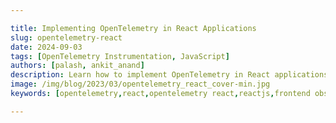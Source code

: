 ```yaml
---

title: Implementing OpenTelemetry in React Applications
slug: opentelemetry-react
date: 2024-09-03
tags: [OpenTelemetry Instrumentation, JavaScript]
authors: [palash, ankit_anand]
description: Learn how to implement OpenTelemetry in React applications for enhanced observability, performance monitoring, and debugging. A comprehensive guide for developers.
image: /img/blog/2023/03/opentelemetry_react_cover-min.jpg
keywords: [opentelemetry,react,opentelemetry react,reactjs,frontend observability,distributed tracing,distributed tracing tool,apm tools,application performance monitoring]

---
```


<head>
  <script
    type="application/ld+json"
    dangerouslySetInnerHTML={{ __html: JSON.stringify({
  "@context": "https://schema.org",
  "@type": "TechArticle",
  "headline": "Implementing OpenTelemetry in React Applications",
  "alternativeHeadline": "A Comprehensive Guide to Enhancing React App Observability with OpenTelemetry",
  "author": [
    {
      "@type": "Person",
      "name": "Palash"
    },
    {
      "@type": "Person",
      "name": "Ankit Anand"
    }
  ],
  "publisher": {
    "@type": "Organization",
    "name": "SigNoz",
    "logo": {
      "@type": "ImageObject",
      "url": "https://signoz.io/img/SigNozLogo-orange.svg"
    }
  },
  "datePublished": "2024-09-03T00:00:00Z",
  "dateModified": "2024-09-03T00:00:00Z",
  "mainEntityOfPage": {
    "@type": "WebPage",
    "@id": "https://signoz.io/blog/opentelemetry-react/"
  },
  "description": "Learn how to implement OpenTelemetry in React applications for enhanced observability, performance monitoring, and debugging. A comprehensive guide for developers.",
  "keywords": "opentelemetry, react, opentelemetry react, reactjs, frontend observability, distributed tracing, distributed tracing tool, apm tools, application performance monitoring",
  "articleSection": "Technology",
  "inLanguage": "en",
  "isPartOf": {
    "@type": "Blog",
    "name": "SigNoz Blog",
    "url": "https://signoz.io/blog/"
  },
  "about": [
    {
      "@type": "Thing",
      "name": "OpenTelemetry",
      "description": "An open-source observability framework for cloud-native software"
    },
    {
      "@type": "Thing",
      "name": "React",
      "description": "A JavaScript library for building user interfaces"
    },
    {
      "@type": "Thing",
      "name": "Application Performance Monitoring",
      "description": "The practice of monitoring software applications to ensure they perform as expected"
    }
  ],
  "mentions": [
    {
      "@type": "SoftwareApplication",
      "name": "OpenTelemetry",
      "applicationCategory": "Observability Framework"
    },
    {
      "@type": "SoftwareApplication",
      "name": "React",
      "applicationCategory": "JavaScript Library"
    },
    {
      "@type": "SoftwareApplication",
      "name": "SigNoz",
      "applicationCategory": "Observability Platform"
    }
  ],
  "mainEntity": {
    "@type": "FAQPage",
    "mainEntity": [
      {
        "@type": "Question",
        "name": "What is OpenTelemetry and why is it useful for React applications?",
        "acceptedAnswer": {
          "@type": "Answer",
          "text": "OpenTelemetry is an open-source observability framework that provides a standardized way to collect and export telemetry data (traces, metrics, and logs) from your applications. For React applications, it offers enhanced monitoring capabilities, allowing developers to track performance, identify bottlenecks, and debug issues more effectively across both frontend and backend components."
        }
      },
      {
        "@type": "Question",
        "name": "How does OpenTelemetry integration affect the performance of my React app?",
        "acceptedAnswer": {
          "@type": "Answer",
          "text": "OpenTelemetry is designed to have minimal impact on application performance. While it does add some overhead due to the instrumentation, this is generally negligible in most React applications. You can also configure sampling rates to further reduce any potential performance impact while still collecting valuable data."
        }
      },
      {
        "@type": "Question",
        "name": "Can OpenTelemetry be used with existing monitoring tools for React applications?",
        "acceptedAnswer": {
          "@type": "Answer",
          "text": "Yes, OpenTelemetry is designed to be vendor-agnostic. This means you can use it alongside many existing monitoring tools, or you can easily switch between different backend analysis tools without changing your instrumentation code. Many popular monitoring solutions now support ingesting OpenTelemetry data."
        }
      },
      {
        "@type": "Question",
        "name": "What types of data can I collect from my React application using OpenTelemetry?",
        "acceptedAnswer": {
          "@type": "Answer",
          "text": "With OpenTelemetry, you can collect various types of telemetry data from your React application, including: traces of user interactions and API calls, performance metrics such as component render times and load times, custom events and logs, network requests and responses, and React component lifecycle events."
        }
      },
      {
        "@type": "Question",
        "name": "Is OpenTelemetry suitable for both small and large-scale React applications?",
        "acceptedAnswer": {
          "@type": "Answer",
          "text": "Yes, OpenTelemetry is scalable and can be beneficial for React applications of all sizes. For smaller applications, it provides valuable insights into performance and user experience. For larger, more complex applications, OpenTelemetry's distributed tracing capabilities become even more powerful, helping to manage and optimize performance across multiple services and components."
        }
      }
    ]
  },
  "tutorial": {
    "@type": "HowTo",
    "name": "How to Implement OpenTelemetry in a React Application",
    "step": [
      {
        "@type": "HowToStep",
        "name": "Set up SigNoz or another backend",
        "text": "Install and configure SigNoz or another compatible backend to receive and analyze OpenTelemetry data."
      },
      {
        "@type": "HowToStep",
        "name": "Install OpenTelemetry dependencies",
        "text": "Add OpenTelemetry libraries to your React project using npm or yarn."
      },
      {
        "@type": "HowToStep",
        "name": "Configure OpenTelemetry",
        "text": "Set up the OpenTelemetry SDK in your React application, including service name and exporter configuration."
      },
      {
        "@type": "HowToStep",
        "name": "Instrument your React components",
        "text": "Add instrumentation to your React components to collect telemetry data."
      },
      {
        "@type": "HowToStep",
        "name": "Test and verify",
        "text": "Run your React application and verify that telemetry data is being sent to your chosen backend."
      },
      {
        "@type": "HowToStep",
        "name": "Analyze and optimize",
        "text": "Use the collected data to analyze your application's performance and make optimizations."
      }
    ]
  }
}) }}
  />
</head>

OpenTelemetry can be used to trace React applications for performance issues and bugs. You can trace user requests from your frontend web application to your downstream services. OpenTelemetry is an open-source project under the Cloud Native Computing Foundation (<a href="https://www.cncf.io/" rel="noopener noreferrer nofollow" target="_blank">CNCF</a>) that aims to standardize the generation and collection of telemetry data.

Using OpenTelemetry Web libraries, you can instrument your React apps to generate tracing data. You can track user requests from your frontend web application to your downstream services.

Before we demonstrate how to implement the OpenTelemetry libraries, let's have a brief overview of OpenTelmetry.

## What is OpenTelemetry and Why Use it in React Applications?

<a href="https://opentelemetry.io/" rel="noopener noreferrer nofollow" target="_blank">OpenTelemetry</a> is an open-source vendor-agnostic set of tools, APIs, and SDKs used to instrument applications to create and manage telemetry data(logs, metrics, and traces). It aims to make telemetry data a built-in feature of cloud-native software applications.

The telemetry data is then sent to an observability tool for storage and visualization.

<figure data-zoomable align='center'>
<img src="/img/blog/2022/04/how_opentelemetry_fits.webp" alt="How opentelemetry fits with an application"/>
<figcaption><i>OpenTelemetry libraries instrument application code to generate telemetry data that is then sent to an observability tool for storage & visualization</i></figcaption>
</figure>

OpenTelemetry is the bedrock for setting up an observability framework. It also provides you the freedom to choose a backend analysis tool of your choice.

For React applications, it offers several key benefits:

1. **Standardized data collection**: OpenTelemetry uses a consistent format for traces, metrics, and logs, making it easier to analyze data across different parts of your application.
2. **Vendor-agnostic approach**: You're not locked into a specific monitoring tool; OpenTelemetry data can be exported to various backends.
3. **Comprehensive visibility**: It allows you to track both frontend and backend performance, providing a holistic view of your application.
4. **Performance optimization**: With detailed metrics and traces, you can identify and resolve bottlenecks in your React components.

By implementing OpenTelemetry in your React application, you gain a powerful toolkit for monitoring, debugging, and optimizing your user experience.

## Understanding OpenTelemetry Components for React

To effectively use OpenTelemetry in React, you need to understand its core components:

1. **Traces**: These represent the journey of a request through your application. In React, a trace might include component rendering, API calls, and state updates.
2. **Metrics**: Quantitative data about your application's performance. For React, this could include render times, component mount/unmount durations, or custom business metrics.
3. **Logs**: Textual records of events in your application. While React doesn't have built-in logging, you can integrate custom logs with OpenTelemetry.
4. **OpenTelemetry SDK**: This is the library you'll use to instrument your React application. It provides APIs for creating spans, recording metrics, and managing context.
5. **OpenTelemetry Collector**: An optional component that receives, processes, and exports telemetry data. It's particularly useful for handling data from both frontend and backend services.
6. **Exporters**: These send your telemetry data to your chosen backend system for analysis and visualization.

Understanding these components will help you effectively implement OpenTelemetry in your React projects.

## OpenTelemetry and SigNoz

In this article, we will use [SigNoz](https://signoz.io/) as our backend analysis tool. SigNoz is a full-stack open-source APM tool that can be used for storing and visualizing the telemetry data collected with OpenTelemetry. It is built natively on OpenTelemetry and works on the OTLP data formats.

SigNoz provides query and visualization capabilities for the end-user and comes with out-of-box charts for application metrics and traces.

Now let's get down to how to implement OpenTelemetry Web libraries and then visualize the collected data in SigNoz.

## Running React application with OpenTelemetry

### Step 1: Install SigNoz or SetUp SigNoz Cloud

First, you need to install SigNoz so that OpenTelemetry can send the data to it.

<GetStartedSigNoz />

SigNoz can be installed on macOS or Linux computers in just three steps by using a simple install script.

The install script automatically installs Docker Engine on Linux. However, on macOS, you must manually install <a href="https://docs.docker.com/engine/install/" rel="noopener noreferrer nofollow" target="_blank">Docker Engine</a> before running the install script.

```bash
git clone -b main <https://github.com/SigNoz/signoz.git>
cd signoz/deploy/
./install.sh

```

You can visit our documentation for instructions on how to install SigNoz using Docker Swarm and Helm Charts.

<Figure src="/img/blog/common/deploy_docker_documentation.webp" alt="" caption="" />When you are done installing SigNoz, you can access the UI at <a href="http://localhost:3301/" rel="noopener noreferrer nofollow" target="_blank">http://localhost:3301</a>

<figure data-zoomable align='center'>
<img src="/img/blog/common/signoz_dashboard_homepage.webp" alt="SigNoz dashboard"/>
<figcaption><i>SigNoz dashboard - It shows services from a sample app that comes bundled with the application</i></figcaption>
</figure>

### Step 2: Get sample React app

[Sample React App](https://github.com/SigNoz/sample-reactjs-app/tree/master)<br></br>
It contains the sample boilerplate code that we will instrument.

```bash
git clone git@github.com:SigNoz/sample-reactjs-app.git

```

### Step 3: Enable CORS in the OTel Receiver

Enable CORS in the OTel Receiver. Under SigNoz folder, open the `otel-collector-config.yaml` file. The file is located at `deploy/docker/clickhouse-setup/otel-collector-config.yaml`

You can view the file at [SigNoz GitHub repo](https://github.com/SigNoz/signoz/blob/develop/deploy/docker/clickhouse-setup/otel-collector-config.yaml). Inside the file add the following CORS config:

```go
http:
  cors:
    allowed_origins:
      - <https://netflix.com>  # URL of your Frontend application

```

You need to update the URL in the config file to match your frontend application URL. For this tutorial, we will be running our frontend application on `http://localhost:3000`.

```go
http:
  cors:
    allowed_origins:
      - <http://localhost:3000>

```

<figure data-zoomable align='center'>
<img src="/img/blog/2023/03/enable_cors.webp" alt="Setting frontend UI port number"/>
</figure>

Once you make the changes, you need to restart the Docker containers.

**To stop SigNoz cluster:**

Run it under `/signoz/deploy` folder at your terminal:

```
sudo docker compose -f docker/clickhouse-setup/docker-compose.yaml stop

```

**To start/resume SigNoz cluster:**

Run it under `/signoz/deploy` folder at your terminal:

```
sudo docker compose -f docker/clickhouse-setup/docker-compose.yaml up

```

<Admonition>
The stopped SigNoz cluster should resume and mount to the existing docker volumes._
</Admonition>

### Step 4: Instrument React app with OpenTelemetry

To instrument the React app with OpenTelemetry, we need to install the OpenTelemetry dependencies.

```bash
yarn add -D @opentelemetry/api @opentelemetry/context-zone @opentelemetry/exporter-trace-otlp-http @opentelemetry/instrumentation-fetch

```

### Step 5: Update Service Name and CollectorTrace Exporter

The file is located at `src/helpers/tracing/index.ts`, in the sample react app codebase.

```jsx
const serviceName = "sample-react-app";
const resource = new Resource({ "service.name": serviceName });
const provider = new WebTracerProvider({ resource });
const collector = new CollectorTraceExporter({
  url: "<http://localhost:4318/v1/traces>",
});

```

### Step 6: Start the React app

Go to the root folder of your React application, and run the following command:

```go
yarn start
```

Congratulations! You have successfully run your React application with OpenTelemetry. It's time to see the collected data.

### Step 7: Generate some data

In order to monitor your React application with SigNoz, you first need to generate some data.

Visit <a href="http://localhost:3000/" rel="noopener noreferrer nofollow" target="_blank">http://localhost:3000/</a> to access your frontend application. Using the UI, make some calls to the backend API. You can check the network tab in your browser to see the requests that you have made.

<figure data-zoomable align='center'>
<img src="/img/blog/2022/05/opentelemetry_react_network_requests.webp" alt="Network request"/>
<figcaption><i>Snapshot of network request</i></figcaption>
</figure>

<figure data-zoomable align='center'>
<img src="/img/blog/2022/05/opentelemetry_react_frontend_ui.webp" alt="Network request"/>
<figcaption><i>React Frontend UI</i></figcaption>
</figure>

### Step 8: Monitor your application with SigNoz

With SigNoz, you can monitor the data collected by OpenTelemetry from your sample React application. You can see end-to-end traces for your React application.

You can analyze your tracing data with powerful filters using the `Traces` tab on SigNoz dashboard.

<figure data-zoomable align='center'>
<img src="/img/blog/2022/05/opentelemetry_react_traces_tab.webp" alt="Analyze your tracing data with powerful filters"/>
<figcaption><i>Analyze your tracing data with powerful filters</i></figcaption>
</figure>

Using Flamegraphs and Gantt charts you can see a complete breakdown of your request.

<figure data-zoomable align='center'>
<img src="/img/blog/2022/05/opentelemetry_react_flamegraphs.webp" alt="Monitor spans from your frontend React application"/>
<figcaption><i></i></figcaption>
</figure>

## Optimizing React Performance with OpenTelemetry Insights

OpenTelemetry data can be invaluable for optimizing your React application's performance. Here are some strategies:

1. **Identify slow-rendering components**: Analyze your component render time metrics to find components that take longer to render.
2. **Optimize re-renders**: Use the render count metrics to identify components that are re-rendering unnecessarily. Consider using `React.memo` or `useMemo` to optimize these components.
3. **Improve load times**: Use distributed tracing to identify slow API calls or resource loads that are impacting your application's initial load time.
4. **Monitor user interactions**: Create custom spans for important user interactions to ensure they're performing well.

## Conclusion

Using OpenTelemetry Web libraries, you can instrument your frontend applications for end-to-end tracing. You can then use an open-source APM tool like SigNoz to ensure the smooth performance of your React applications.

OpenTelemetry is the future for setting up observability for cloud-native apps. It is backed by a huge community and covers a wide variety of technology and frameworks. Using OpenTelemetry, engineering teams can instrument polyglot and distributed applications with peace of mind.

SigNoz is an open-source observability tool that comes with a SaaS-like experience. You can try out SigNoz by visiting its GitHub repo 👇

<Figure src="/img/blog/common/signoz_github.webp" alt="" caption="" />

If you are someone who understands more from video, then you can watch the our video tutorial on how to implement OpenTelemetry React libraries and monitor the application with SigNoz.

<YouTube id="IsOQxc3wqyc" mute={false} />

If you have any questions or need any help in setting things up, join our slack community and ping us in `#support` channel.

<Figure src="/img/blog/common/join_slack_cta.webp" alt="" caption="" />

## FAQs

### How does OpenTelemetry differ from other monitoring solutions for React?

OpenTelemetry stands out due to its vendor-agnostic approach and standardized data format. Unlike proprietary solutions, OpenTelemetry allows you to switch between different backend systems without changing your instrumentation code. It also provides more granular control over what data you collect and how you collect it.

### Can OpenTelemetry be used with existing React monitoring tools?

Yes, OpenTelemetry can be used alongside many existing monitoring tools. In fact, several popular monitoring solutions now support OpenTelemetry data ingestion. This allows you to gradually adopt OpenTelemetry without immediately replacing your current monitoring setup.

### What is the performance impact of using OpenTelemetry in a React application?

While OpenTelemetry does add some overhead, it's designed to be lightweight. The exact impact depends on how extensively you instrument your application and how you configure sampling. In most cases, the performance impact is minimal compared to the insights gained. You can always adjust the sampling rate to find the right balance between data granularity and performance.

### How can I ensure data privacy when using OpenTelemetry in my React app?

OpenTelemetry provides several ways to manage data privacy:

1. Use attribute processors to redact sensitive information before it's exported.
2. Implement custom samplers to control which traces are collected.
3. Ensure your data is sent securely by using HTTPS for exporters.
4. Be mindful of what data you're collecting in your custom instrumentation.

Always review your telemetry data to ensure you're not inadvertently collecting sensitive user information.

### What is OpenTelemetry and why is it useful for React applications?

OpenTelemetry is an open-source observability framework that provides a standardized way to collect and export telemetry data (traces, metrics, and logs) from your applications. For React applications, it offers enhanced monitoring capabilities, allowing developers to track performance, identify bottlenecks, and debug issues more effectively across both frontend and backend components.

### How does OpenTelemetry integration affect the performance of my React app?

OpenTelemetry is designed to have minimal impact on application performance. While it does add some overhead due to the instrumentation, this is generally negligible in most React applications. You can also configure sampling rates to further reduce any potential performance impact while still collecting valuable data.

### Can OpenTelemetry be used with existing monitoring tools for React applications?

Yes, OpenTelemetry is designed to be vendor-agnostic. This means you can use it alongside many existing monitoring tools, or you can easily switch between different backend analysis tools without changing your instrumentation code. Many popular monitoring solutions now support ingesting OpenTelemetry data.

### What types of data can I collect from my React application using OpenTelemetry?

With OpenTelemetry, you can collect various types of telemetry data from your React application, including:

- Traces of user interactions and API calls
- Performance metrics such as component render times and load times
- Custom events and logs
- Network requests and responses
- React component lifecycle events

### Do I need to modify my existing React code significantly to implement OpenTelemetry?

While some code changes are necessary to implement OpenTelemetry, they are generally minimal and non-invasive. Most of the instrumentation can be done at the application level, and many libraries and frameworks have auto-instrumentation options. You may need to add some custom instrumentation for specific components or events you want to track.

### How can OpenTelemetry help in debugging React application issues?

OpenTelemetry provides detailed tracing capabilities, allowing you to follow a request's journey through your entire application stack. This makes it easier to identify where errors occur or performance degrades. For React applications, you can trace issues from user interactions in the frontend all the way to backend service calls, providing a comprehensive view for debugging.

### Is OpenTelemetry suitable for both small and large-scale React applications?

Yes, OpenTelemetry is scalable and can be beneficial for React applications of all sizes. For smaller applications, it provides valuable insights into performance and user experience. For larger, more complex applications, OpenTelemetry's distributed tracing capabilities become even more powerful, helping to manage and optimize performance across multiple services and components.

**Further Reading**

[Implementing OpenTelemetry in Angular applications](https://signoz.io/blog/opentelemetry-angular/)

[SigNoz - an open-source alternative to DataDog](https://signoz.io/blog/open-source-datadog-alternative/)